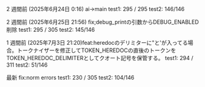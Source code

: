 2 週間前 (2025年6月24日 0:16)
ai→main
test1: 295 / 295
test2: 146/146

2 週間前 (2025年6月25日 21:56)
fix;debug_printの引数からDEBUG_ENABLED削除
test1: 295 / 305
test2: 145/146

1 週間前 (2025年7月3日 21:20)feat:heredocのデリミターに"と'が入ってる場合。トークナイザーを修正してTOKEN_HEREDOCの直後のトークンをTOKEN_HEREDOC_DELIMITERとしてクオート記号を保管する。
test1: 294 / 311
test2: 51/146

最新 fix:norm errors
test1: 230 / 305
test2: 104/146



